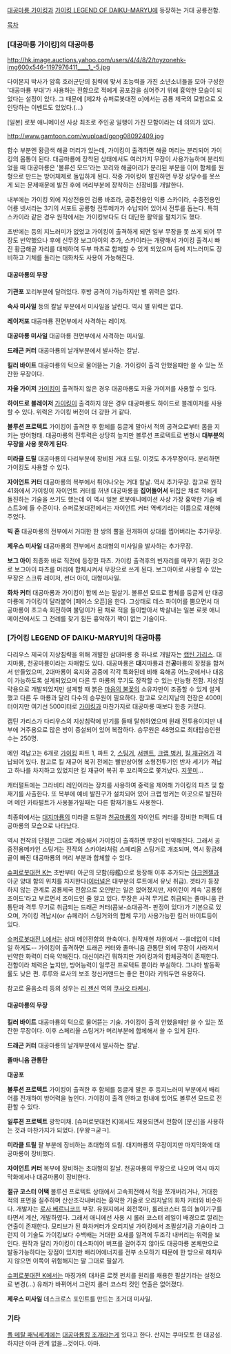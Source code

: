 [[대공마룡 가이킹]]과 [[가이킹 LEGEND OF DAIKU-MARYU]]에 등장하는 거대 공룡전함.

[[목차]]

=== [대공마룡 가이킹]의 대공마룡 ===
http://hk.image.auctions.yahoo.com/users/4/4/8/2/toyzonehk-img600x546-1197976411____1_-5.jpg

다이몬지 박사가 암흑 호러군단의 침략에 맞서 초능력을 가진 소년소녀들을 모아 구성한 '대공마룡 부대'가 사용하는 전함으로 적에게 공포감을 심어주기 위해 흉악한 모습이 되었다는 설정이 있다. 그 때문에 [제2차 슈퍼로봇대전 α]에서는 공룡 제국의 모함으로 오인당하는 이벤트도 있었다.(…)

[일본] 로봇 애니메이션 사상 최초로 주인공 일행이 가진 모함이라는 데 의의가 있다.

http://www.gamtoon.com/wupload/gong08092409.jpg

함수 부분엔 황금색 해골 머리가 있는데, 가이킹이 출격하면 해골 머리는 분리되어 가이킹의 몸통이 된다. 대공마룡에 장착된 상태에서도 여러가지 무장이 사용가능하며 분리되었을 때 대공마룡은 '볼류션 모드'라는 꼬리와 해골머리가 분리된 부분을 이어 함체를 원형으로 만드는 방어체제로 돌입하게 된다. 작중 가이킹이 발진하면 무장 상당수를 못쓰게 되는 문제때문에 발진 후에 머리부분에 장착하는 신장비를 개발한다.

내부에는 가이킹 외에 지상전용인 검룡 바조라, 공중전용인 익룡 스카이라, 수중전용인 어룡 넷서라는 3기의 서포트 공룡형 전투메카가 수납되어 있어서 전투를 돕는다. 특히 스카이라 같은 경우 원작에서는 가이킹보다도 더 대단한 활약을 펼치기도 했다.

초반에는 등의 지느러미가 없었고 가이킹이 출격하게 되면 일부 무장을 못 쓰게 되어 무장도 빈약했으나 후에 신무장 보그아이의 추가, 스카이라는 개량해서 가이킹 출격시 빠진 황금해골 자리를 대체하여 두부 파츠로 합체할 수 있게 되었으며 등에 지느러미도 장비하고 기체를 돌리는 대화차도 사용이 가능해진다.

==== 대공마룡의 무장 ====
'''기관포'''
꼬리부분에 달려있다. 후방 공격이 가능하지만 별 위력은 없다.

'''속사 미사일'''
등의 칼날 부분에서 미사일을 날린다. 역시 별 위력은 없다.

'''레이저포'''
대공마룡 전면부에서 사격하는 레이저.

'''대공마룡 미사일'''
대공마룡 전면부에서 사격하는 미사일.

''' 드래곤 커터 '''
대공마룡의 날개부분에서 발사하는 칼날.

''' 킬러 바이트 '''
대공마룡의 턱으로 물어뜯는 기술. 가이킹이 출격 안했을때만 쓸 수 있는 쪼잔한 무장이다. 

''' 자울 가이저 '''
[[가이킹]]이 출격하지 않은 경우 대공마룡도 자울 가이저를 사용할 수 있다.

''' 하이드로 블레이저 '''
[[가이킹]]이 출격하지 않은 경우 대공마룡도 하이드로 블레이저를 사용할 수 있다. 위력은 가이킹 버전이 더 강한 거 같다.

''' 볼루션 프로텍트 '''
가이킹이 출격한 후 함체를 둥글게 말아서 적의 공격으로부터 몸을 지키는 방어형태. 대공마룡의 전투력은 상당히 높지만 볼루션 프로텍트로 변형시 '''대부분의 무장을 사용 못하게 된다'''. 

''' 미라클 드릴 ''' 
대공마룡의 다리부분에 장비된 거대 드릴. 이것도 추가무장이다. 분리하면 가이킹도 사용할 수 있다.

''' 자이언트 커터 ''' 
대공마룡의 복부에서 튀어나오는 거대 칼날. 역시 추가무장. 참고로 원작 41화에서 가이킹이 자이언트 커터를 꺼낸 대공마룡을 '''집어들어서''' 뒤집은 채로 적에게 돌진하는 기술을 쓰기도 했는데 이 역시 일본 로봇애니메이션 사상 가장 흉악한 기술 베스트3에 들 수준이다. 슈퍼로봇대전에서는 자이언트 커터 역베기라는 이름으로 재현해주었다.

'''빅 혼'''
대공마룡의 전부에서 거대한 한 쌍의 뿔을 전개하여 상대를 찝어버리는 추가무장.

'''제우스 미사일'''
대공마룡의 전부에서 초대형의 미사일을 발사하는 추가무장.

''' 보그 아이 ''' 
최종화 바로 직전에 등장한 파츠. 가이킹 출격후의 빈자리를 메꾸기 위한 것으로 보그아이 파츠를 머리에 합체시켜서 무장으로 쓰게 된다. 보그아이로 사용할 수 있는 무장은 스크류 레이저, 썬더 아이, 대형미사일.

''' 화차 커터 '''
대공마룡과 가이킹이 함께 쓰는 필살기. 볼류션 모드로 함체를 둥글게 만 대공마룡에 가이킹이 달라붙어 [페이스 오픈]을 한다. 그상태로 데스 파이어를 뿜으면서 대공마룡이 초고속 회전하여 불덩이가 된 채로 적을 들이받아서 박살내는 일본 로봇 애니메이션에서도 그 전례를 찾기 힘든 흉악하기 짝이 없는 기술이다.

=== [가이킹 LEGEND OF DAIKU-MARYU]의 대공마룡 ===
다리우스 제국이 지상침략을 위해 개발한 삼대마룡 중 하나로 개발자는 [[캡틴 가리스]]. 대지마룡, 천공마룡이라는 자매함도 있다. 대공마룡은 '''대'''지마룡과 천'''공'''마룡의 장정을 합쳐서 만들었으며, 2대마룡이 육지와 공중에 각각 특화된데 비해 육해공 어느곳에서나 대응이 가능하도록 설계되었으며 다른 두 마룡의 무기도 장착할 수 있는 만능형 전함. 지상침략용으로 개발되었지만 설계할 때 붉은 [[마음의 불꽃]]의 소유자만이 조종할 수 있게 설계했고 다른 두 마룡과 달리 다수의 승무원이 필요하다. 참고로 오리지날의 전장은 400미터이지만 여기선 500미터로 [[가이킹]]과 마찬가지로 대공마룡 때보다 한층 커졌다.

캡틴 가리스가 다리우스의 지상침략에 반기를 들때 탈취하였으며 원래 전투용이지만 내부에 거주용으로 많은 방이 증설되어 있어 복잡하다. 승무원은 48명으로 최대탑승인원수는 250명.

메인 격납고는 6개로 [[가이킹]] 파트 1, 파트 2, [[스팅거]], [[서펜트]], [[크랩 벙커]], [[킬 재규어]]가 격납되어 있다. 참고로 킬 재규어 복귀 전에는 빨판상어형 소형전투기인 반자 세기가 격납고 하나를 차지하고 있었지만 킬 재규어 복귀 후 꼬리쪽으로 쫓겨났다. [[지못미]]...

캐터펄트에는 그라비티 레인이라는 장치를 사용하여 중력을 제어해 가이킹의 파츠 및 함재기를 사출한다. 또 복부에 예비 발진구가 설치되어 있어 크랩 벙커는 이곳으로 발진하며 메인 카타펄트가 사용불가일때는 다른 함재기들도 사용한다.

최종화에서는 [[대지마룡]]의 미라클 드릴과 [[천공마룡]]의 자이언트 커터를 장비한 퍼펙트 대공마룡의 모습으로 나타났다.

역시 전작의 단점은 그대로 계승해서 가이킹이 출격하면 무장이 빈약해진다. 그래서 공중전용메카인 스팅거는 전작의 스카이라처럼 스페리올 스팅거로 개조되며, 역시 황금해골이 빠진 대공마룡의 머리 부분과 합체할 수 있다.

[[슈퍼로봇대전 K]]는 초반부터 아군의 모함(母艦)으로 등장해 이후 추가되는 [[아크엔젤]]과 아군 양대 함의 위치를 차지한다([[이터널]]은 대부분의 루트에서 유닛 취급). 겟타가 등장하지 않는 관계로 공룡제국 전함으로 오인받는 일은 없어졌지만, 자이린이 계속 '공룡형 조이드'라고 부르면서 조이드인 줄 알고 있다. 무장은 사격 무기로 취급되는 졸마니움 관통탄과 격투 무기로 취급되는 드래곤 커터(콤보-소대공격- 판정이 있다)가 기본으로 있으며, 가이킹 격납시(or 슈페리어 스팅거와의 합체 무기) 사용가능한 킬러 바이트등이 있다. 

[[슈퍼로봇대전 L]]에서는 삼대 메인전함의 한축이다. 원작재현 차원에서 --쓸데없이 디테일 하게도-- 가이킹이 출격하면 드래곤 커터와 졸마니움 관통탄 외에 무장이 사라져서 빈약한 화력이 더욱 약해진다. 대신이라긴 뭐하지만 가이킹과의 합체공격이 존재한다. 전함이라 체력은 높지만, 방어능력이 일루전 프로텍트 뿐이라 부실하다. 그나마 발동확률도 낮은 편. 루루와 로사의 보조 정신커맨드는 좋은 편이라 키워두면 유용하다.  

참고로 울음소리 등의 성우는 [[리 젠신]] 역의 [[쿠사오 타케시]].

==== 대공마룡의 무장 ====
''' 킬러 바이트 '''
대공마룡의 턱으로 물어뜯는 기술. 가이킹이 출격 안했을때만 쓸 수 있는 쪼잔한 무장이다. 이후 스페리올 스팅거가 머리부분에 합체해서 쓸 수 있게 된다.

''' 드래곤 커터 '''
대공마룡의 날개부분에서 발사하는 칼날.

''' 졸마니움 관통탄 '''

''' 대공포 '''

''' 볼루션 프로텍트 '''
가이킹이 출격한 후 함체를 둥글게 말은 후 등지느러미 부분에서 배리어를 전개하여 방어력을 높인다. 가이킹이 출격 안하고 함내에 있어도 볼루션 모드로 전환할 수 있다.

''' 일루젼 프로텍트 ''' 
광학미채. [슈퍼로봇대전 K]에서도 채용되면서 전함이 [분신]을 사용하는 것과 마찬가지가 되었다. [우왕ㅋ굳ㅋ]. 

''' 미라클 드릴 ''' 
팔 부분에 장비하는 초대형의 드릴. 대지마룡의 무장이지만 마지막화에 대공마룡이 장비했다.

''' 자이언트 커터 '''
복부에 장비하는 초대형의 칼날. 천공마룡의 무장으로 나오며 역시 마지막화에서나 대공마룡이 장비한다. 

''' 절규 코스터 어택 ''' 
볼루션 프로텍트 상태에서 고속회전해서 적을 쪼개버리거나, 거대한 적의 표면을 질주하며 산산조각내버리는 흉악한 기술로 오리지날의 화차 커터와 비슷하다. 개발자는 [[로사 베르니코프]] 부장. 유원지에서 회전목마, 롤러코스터 등의 놀이기구를 타면서 계산, 개발하였다. 그래서 애니에선 사용 시 롤러 코스터 레일이 배경으로 깔리는 연출이 존재한다. 모티브가 된 화차커터가 오리지널 가이킹에서 초필살기급 기술이라 그런지 이 기술도 가이킹보다 수백배는 거대한 요새를 일격에 두조각 내버리는 위력을 보인다. 원작과 달리 가이킹이 데스파이어 버프를 걸어주지 않아도 대공마룡 본체만으로 발동가능하다는 장점이 있지만 배리어에너지를 전부 소모하기 때문에 한 방으로 해치우지 않으면 이쪽이 위험해지는 말 그대로 필살기.

[[슈퍼로봇대전 K]]에서는 마징가의 대차륜 로켓 펀치를 원리를 채용한 필살기라는 설정으로 변경(…) 유래가 바뀌어서 그런지 롤러 코스터 컷인 연출은 없어졌다.

''' 제우스 미사일 '''
데스크로스 포인트를 만드는 초거대 미사일.

=== 기타 ===
[[풀 메탈 패닉]]세계에는 [[대공마룡킹 조개]]라는게 있다고 한다. 산지는 쿠마모토 현 대공섬. 하지만 아마 관계 없을...것이다. 아마.
